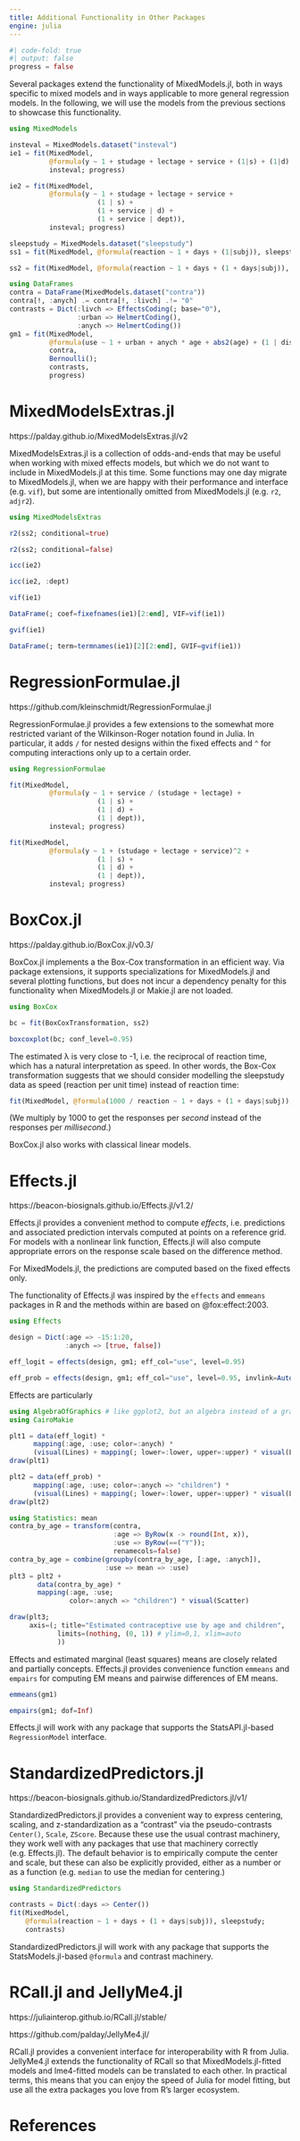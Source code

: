 ```yaml
---
title: Additional Functionality in Other Packages
engine: julia
---
```


```julia
#| code-fold: true
#| output: false
progress = false
```

Several packages extend the functionality of MixedModels.jl, both in ways specific to mixed models and in ways applicable to more general regression models. In the following, we will use the models from the previous sections to showcase this functionality.

```julia
using MixedModels
```

```julia
insteval = MixedModels.dataset("insteval")
ie1 = fit(MixedModel,
          @formula(y ~ 1 + studage + lectage + service + (1|s) + (1|d) + (1|dept)),
          insteval; progress)

```

```julia
ie2 = fit(MixedModel,
          @formula(y ~ 1 + studage + lectage + service +
                      (1 | s) +
                      (1 + service | d) +
                      (1 + service | dept)),
          insteval; progress)
```


```julia
sleepstudy = MixedModels.dataset("sleepstudy")
ss1 = fit(MixedModel, @formula(reaction ~ 1 + days + (1|subj)), sleepstudy)
```

```julia
ss2 = fit(MixedModel, @formula(reaction ~ 1 + days + (1 + days|subj)), sleepstudy)
```

```julia
using DataFrames
contra = DataFrame(MixedModels.dataset("contra"))
contra[!, :anych] .= contra[!, :livch] .!= "0"
contrasts = Dict(:livch => EffectsCoding(; base="0"),
                 :urban => HelmertCoding(),
                 :anych => HelmertCoding())
gm1 = fit(MixedModel,
          @formula(use ~ 1 + urban + anych * age + abs2(age) + (1 | dist & urban)),
          contra,
          Bernoulli();
          contrasts,
          progress)
```

# MixedModelsExtras.jl

https://palday.github.io/MixedModelsExtras.jl/v2

MixedModelsExtras.jl is a collection of odds-and-ends that may be useful when working with mixed effects models, but which we do not want to include in MixedModels.jl at this time. Some functions may one day migrate to MixedModels.jl, when we are happy with their performance and interface (e.g. `vif`), but some are intentionally omitted from MixedModels.jl (e.g. `r2`, `adjr2`).

```julia
using MixedModelsExtras
```

```julia
r2(ss2; conditional=true)
```

```julia
r2(ss2; conditional=false)
```

```julia
icc(ie2)
```

```julia
icc(ie2, :dept)
```

```julia
vif(ie1)
```

```julia
DataFrame(; coef=fixefnames(ie1)[2:end], VIF=vif(ie1))
```

```julia
gvif(ie1)
```

```julia
DataFrame(; term=termnames(ie1)[2][2:end], GVIF=gvif(ie1))
```

# RegressionFormulae.jl

https://github.com/kleinschmidt/RegressionFormulae.jl

RegressionFormulae.jl provides a few extensions to the somewhat more restricted variant of the Wilkinson-Roger notation found in Julia. In particular, it adds `/` for nested designs within the fixed effects and `^` for computing interactions only up to a certain order.

```julia
using RegressionFormulae

fit(MixedModel,
          @formula(y ~ 1 + service / (studage + lectage) +
                      (1 | s) +
                      (1 | d) +
                      (1 | dept)),
          insteval; progress)
```

```julia
fit(MixedModel,
          @formula(y ~ 1 + (studage + lectage + service)^2 +
                      (1 | s) +
                      (1 | d) +
                      (1 | dept)),
          insteval; progress)
```

# BoxCox.jl

https://palday.github.io/BoxCox.jl/v0.3/

BoxCox.jl implements a the Box-Cox transformation in an efficient way. Via package extensions, it supports specializations for MixedModels.jl and several plotting functions, but does not incur a dependency penalty for this functionality when MixedModels.jl or Makie.jl are not loaded.


```julia
using BoxCox

bc = fit(BoxCoxTransformation, ss2)
```

```julia
boxcoxplot(bc; conf_level=0.95)
```

The estimated λ is very close to -1, i.e. the reciprocal of reaction time, which has a natural interpretation as speed. In other words, the Box-Cox transformation suggests that we should consider modelling the sleepstudy data as speed (reaction per unit time) instead of reaction time:

```julia
fit(MixedModel, @formula(1000 / reaction ~ 1 + days + (1 + days|subj)), sleepstudy)
```

(We multiply by 1000 to get the responses per _second_ instead of the responses per _millisecond_.)

::: {.callout-tip}
BoxCox.jl also works with classical linear models.
:::

# Effects.jl

https://beacon-biosignals.github.io/Effects.jl/v1.2/

Effects.jl provides a convenient method to compute *effects*, i.e. predictions and associated prediction intervals computed at points on a reference grid. For models with a nonlinear link function, Effects.jl will also compute appropriate errors on the response scale based on the difference method.

For MixedModels.jl, the predictions are computed based on the fixed effects only.

The functionality of Effects.jl was inspired by the `effects` and `emmeans` packages in R and the methods within are based on @fox:effect:2003.

```julia
using Effects
```


```julia
design = Dict(:age => -15:1:20,
              :anych => [true, false])

eff_logit = effects(design, gm1; eff_col="use", level=0.95)
```

```julia
eff_prob = effects(design, gm1; eff_col="use", level=0.95, invlink=AutoInvLink())
```

Effects are particularly

```julia
using AlgebraOfGraphics # like ggplot2, but an algebra instead of a grammar
using CairoMakie

plt1 = data(eff_logit) *
      mapping(:age, :use; color=:anych) *
      (visual(Lines) + mapping(; lower=:lower, upper=:upper) * visual(LinesFill))
draw(plt1)
```

```julia
plt2 = data(eff_prob) *
      mapping(:age, :use; color=:anych => "children") *
      (visual(Lines) + mapping(; lower=:lower, upper=:upper) * visual(LinesFill))
draw(plt2)
```

```julia
using Statistics: mean
contra_by_age = transform(contra,
                          :age => ByRow(x -> round(Int, x)),
                          :use => ByRow(==("Y"));
                          renamecols=false)
contra_by_age = combine(groupby(contra_by_age, [:age, :anych]),
                        :use => mean => :use)
plt3 = plt2 +
       data(contra_by_age) *
       mapping(:age, :use;
               color=:anych => "children") * visual(Scatter)

draw(plt3;
     axis=(; title="Estimated contraceptive use by age and children",
            limits=(nothing, (0, 1)) # ylim=0,1, xlim=auto
            ))
```

Effects and estimated marginal (least squares) means are closely related and partially concepts. Effects.jl provides convenience function `emmeans` and `empairs` for computing EM means and pairwise differences of EM means.

```julia
emmeans(gm1)
```

```julia
empairs(gm1; dof=Inf)
```

::: {.callout-tip}
Effects.jl will work with any package that supports the StatsAPI.jl-based `RegressionModel` interface.
:::

# StandardizedPredictors.jl

https://beacon-biosignals.github.io/StandardizedPredictors.jl/v1/

StandardizedPredictors.jl provides a convenient way to express centering, scaling, and z-standardization as a "contrast" via the pseudo-contrasts `Center()`, `Scale`, `ZScore`.
Because these use the usual contrast machinery, they work well with any packages that use that machinery correctly (e.g. Effects.jl). The default behavior is to empirically compute the center and scale, but these can also be explicitly provided, either as a number or as a function (e.g. `median` to use the median for centering.)

```julia
using StandardizedPredictors

contrasts = Dict(:days => Center())
fit(MixedModel,
    @formula(reaction ~ 1 + days + (1 + days|subj)), sleepstudy;
    contrasts)
```

::: {.callout-tip}
StandardizedPredictors.jl will work with any package that supports the StatsModels.jl-based `@formula` and contrast machinery.
:::

# RCall.jl and JellyMe4.jl

https://juliainterop.github.io/RCall.jl/stable/

https://github.com/palday/JellyMe4.jl/

RCall.jl provides a convenient interface for interoperability with R from Julia. JellyMe4.jl extends the functionality of RCall so that MixedModels.jl-fitted models and lme4-fitted models can be translated to each other. In practical terms, this means that you can enjoy the speed of Julia for model fitting, but use all the extra packages you love from R's larger ecosystem.

<!-- MixedModelsSerializtion.jl -->

# References

::: {#refs}
:::
